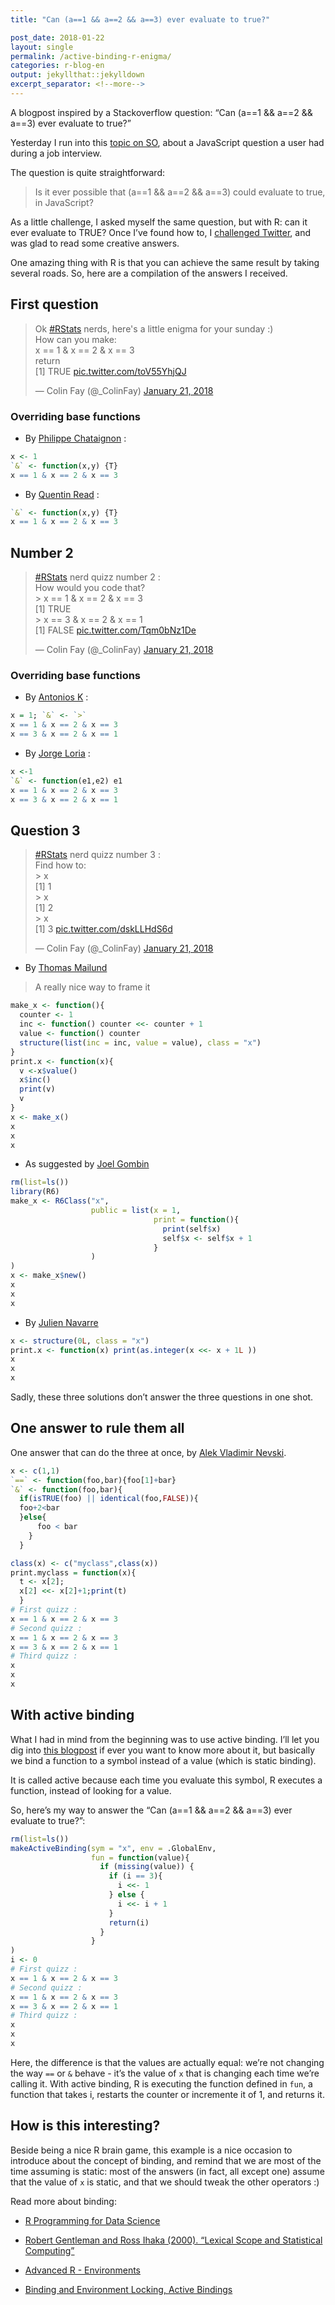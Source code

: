 ```yaml
---
title: "Can (a==1 && a==2 && a==3) ever evaluate to true?"

post_date: 2018-01-22
layout: single
permalink: /active-binding-r-enigma/
categories: r-blog-en
output: jekyllthat::jekylldown
excerpt_separator: <!--more-->
---
```

A blogpost inspired by a Stackoverflow question: "Can (a==1 && a==2 && a==3) ever evaluate to true?"

<!--more-->

Yesterday I run into this [topic on SO](https://stackoverflow.com/questions/48270127/can-a-1-a-2-a-3-ever-evaluate-to-true), about a JavaScript question a user had during a job interview. 

The question is quite straightforward:

> Is it ever possible that (a==1 && a==2 && a==3) could evaluate to true, in JavaScript?

As a little challenge, I asked myself the same question, but with R: can it ever evaluate to TRUE? Once I've found how to, I [challenged Twitter](https://twitter.com/_ColinFay/status/955116156666499072), and was glad to read some creative answers.   

One amazing thing with R is that you can achieve the same result by taking several roads. So, here are a compilation of the answers I received.

## First question 

<blockquote class="twitter-tweet" data-lang="en"><p lang="en" dir="ltr">Ok <a href="https://twitter.com/hashtag/RStats?src=hash&amp;ref_src=twsrc%5Etfw">#RStats</a> nerds, here&#39;s a little enigma for your sunday :) <br>How can you make:<br>x == 1 &amp; x == 2 &amp; x == 3<br>return<br>[1] TRUE <a href="https://t.co/toV55YhjQJ">pic.twitter.com/toV55YhjQJ</a></p>&mdash; Colin Fay (@_ColinFay) <a href="https://twitter.com/_ColinFay/status/955116156666499072?ref_src=twsrc%5Etfw">January 21, 2018</a></blockquote> <script async src="https://platform.twitter.com/widgets.js" charset="utf-8"></script> 

### Overriding base functions

+ By [Philippe Chataignon](https://twitter.com/phchataignon) : 

```r
x <- 1
`&` <- function(x,y) {T}
x == 1 & x == 2 & x == 3
```

+ By [Quentin Read](https://twitter.com/QuentinDRead) : 

```r
`&` <- function(x,y) {T}
x == 1 & x == 2 & x == 3
```

## Number 2 

<blockquote class="twitter-tweet" data-lang="en"><p lang="en" dir="ltr"><a href="https://twitter.com/hashtag/RStats?src=hash&amp;ref_src=twsrc%5Etfw">#RStats</a> nerd quizz number 2 : <br>How would you code that?<br>&gt; x == 1 &amp; x == 2 &amp; x == 3<br>[1] TRUE<br>&gt; x == 3 &amp; x == 2 &amp; x == 1<br>[1] FALSE <a href="https://t.co/Tqm0bNz1De">pic.twitter.com/Tqm0bNz1De</a></p>&mdash; Colin Fay (@_ColinFay) <a href="https://twitter.com/_ColinFay/status/955137171605860352?ref_src=twsrc%5Etfw">January 21, 2018</a></blockquote> <script async src="https://platform.twitter.com/widgets.js" charset="utf-8"></script> 

### Overriding base functions

+ By [Antonios K](https://twitter.com/tonkouts) : 

```r
x = 1; `&` <- `>`
x == 1 & x == 2 & x == 3
x == 3 & x == 2 & x == 1
```

+ By [Jorge Loria](https://twitter.com/jelorias95) : 

```r
x <-1
`&` <- function(e1,e2) e1
x == 1 & x == 2 & x == 3
x == 3 & x == 2 & x == 1
```

## Question 3 

<blockquote class="twitter-tweet" data-lang="en"><p lang="en" dir="ltr"><a href="https://twitter.com/hashtag/RStats?src=hash&amp;ref_src=twsrc%5Etfw">#RStats</a> nerd quizz number 3 : <br>Find how to: <br>&gt; x<br>[1] 1<br>&gt; x<br>[1] 2<br>&gt; x<br>[1] 3 <a href="https://t.co/dskLLHdS6d">pic.twitter.com/dskLLHdS6d</a></p>&mdash; Colin Fay (@_ColinFay) <a href="https://twitter.com/_ColinFay/status/955156032728256515?ref_src=twsrc%5Etfw">January 21, 2018</a></blockquote> <script async src="https://platform.twitter.com/widgets.js" charset="utf-8"></script> 

+ By [Thomas Mailund](https://twitter.com/ThomasMailund)

> A really nice way to frame it

```r
make_x <- function(){
  counter <- 1
  inc <- function() counter <<- counter + 1
  value <- function() counter
  structure(list(inc = inc, value = value), class = "x")
}
print.x <- function(x){
  v <-x$value()
  x$inc()
  print(v)
  v
}
x <- make_x()
x
x 
x
```

+ As suggested by [Joel Gombin](https://twitter.com/joelgombin)

```r
rm(list=ls())
library(R6)
make_x <- R6Class("x", 
                  public = list(x = 1,
                                print = function(){
                                  print(self$x)
                                  self$x <- self$x + 1
                                }
                  )
)
x <- make_x$new()
x
x
x
```

+ By [Julien Navarre](https://twitter.com/navarre_julien)

```r
x <- structure(0L, class = "x")
print.x <- function(x) print(as.integer(x <<- x + 1L ))
x
x
x
```


Sadly, these three solutions don't answer the three questions in one shot. 

## One answer to rule them all 

One answer that can do the three at once, by [Alek Vladimir Nevski](https://twitter.com/AlekVladNevski). 

```r
x <- c(1,1)
`==` <- function(foo,bar){foo[1]+bar}
`&` <- function(foo,bar){
  if(isTRUE(foo) || identical(foo,FALSE)){
  foo+2<bar
  }else{
      foo < bar
    }
  }

class(x) <- c("myclass",class(x)) 
print.myclass = function(x){
  t <- x[2];
  x[2] <<- x[2]+1;print(t)
  }
# First quizz :
x == 1 & x == 2 & x == 3
# Second quizz : 
x == 1 & x == 2 & x == 3
x == 3 & x == 2 & x == 1
# Third quizz :
x
x
x
```


## With active binding

What I had in mind from the beginning was to use active binding. I'll let you dig into [this blogpost](http://colinfay.me/ractivebinfing/) if ever you want to know more about it, but basically we bind a function to a symbol instead of a value (which is static binding). 

It is called active because each time you evaluate this symbol, R executes a function, instead of looking for a value. 

So, here's my way to answer the "Can (a==1 && a==2 && a==3) ever evaluate to true?": 

```r
rm(list=ls())
makeActiveBinding(sym = "x", env = .GlobalEnv,
                  fun = function(value){
                    if (missing(value)) {
                      if (i == 3){
                        i <<- 1
                      } else {
                        i <<- i + 1
                      }
                      return(i)
                    } 
                  }
)
i <- 0
# First quizz :
x == 1 & x == 2 & x == 3
# Second quizz : 
x == 1 & x == 2 & x == 3
x == 3 & x == 2 & x == 1
# Third quizz :
x
x
x
```

Here, the difference is that the values are actually equal: we're not changing the way `==` or `&` behave - it's the value of `x` that is changing each time we're calling it. With active binding, R is executing the function defined in `fun`, a function that takes i, restarts the counter or incremente it of 1, and returns it.

## How is this interesting? 

Beside being a nice R brain game, this example is a nice occasion to introduce about the concept of binding, and remind that we are most of the time assuming is static: most of the answers (in fact, all except one) assume that the value of `x` is static, and that we should tweak the other operators :)

Read more about binding: 

+ [R Programming for Data Science](https://bookdown.org/rdpeng/rprogdatascience/scoping-rules-of-r.html)

+ [Robert Gentleman and Ross Ihaka (2000). "Lexical Scope and Statistical Computing"](https://www.stat.auckland.ac.nz/~ihaka/downloads/lexical.pdf) 

+ [Advanced R - Environments](http://adv-r.had.co.nz/Environments.html#binding)

+ [Binding and Environment Locking, Active Bindings](https://stat.ethz.ch/R-manual/R-devel/library/base/html/bindenv.html)
